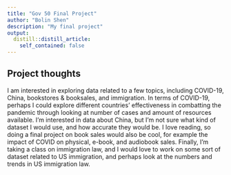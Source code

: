 ```yaml
---
title: "Gov 50 Final Project"
author: "Bolin Shen"
description: "My final project"
output:
  distill::distill_article:
    self_contained: false
---
```




## Project thoughts

I am interested in exploring data related to a few topics, including COVID-19, China, bookstores & booksales, and immigration. In terms of COVID-19, perhaps I could explore different countries' effectiveness in combatting the pandemic through looking at number of cases and amount of resources available. I'm interested in data about China, but I'm not sure what kind of dataset I would use, and how accurate they would be. I love reading, so doing a final project on book sales would also be cool, for example the impact of COVID on physical, e-book, and audiobook sales. Finally, I'm taking a class on immigration law, and I would love to work on some sort of dataset related to US immigration, and perhaps look at the numbers and trends in US immigration law.


